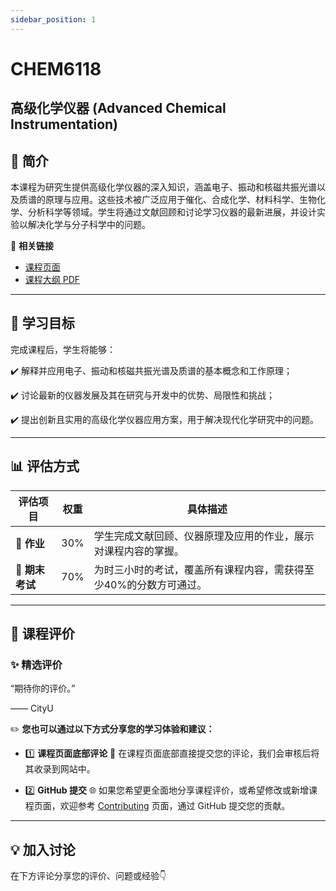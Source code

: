 ```yaml
---
sidebar_position: 1
---
```


# CHEM6118
## 高级化学仪器 (Advanced Chemical Instrumentation)

## **📘 简介**
本课程为研究生提供高级化学仪器的深入知识，涵盖电子、振动和核磁共振光谱以及质谱的原理与应用。这些技术被广泛应用于催化、合成化学、材料科学、生物化学、分析科学等领域。学生将通过文献回顾和讨论学习仪器的最新进展，并设计实验以解决化学与分子科学中的问题。

🔗 **相关链接**
- [课程页面](https://www.cityu.edu.hk/catalogue/pg/202425/course/CHEM6118.htm)
- [课程大纲 PDF](https://www.cityu.edu.hk/catalogue/pg/202425/course/CHEM6118.pdf)

---

## **🎯 学习目标**

完成课程后，学生将能够：

✔️ 解释并应用电子、振动和核磁共振光谱及质谱的基本概念和工作原理；

✔️ 讨论最新的仪器发展及其在研究与开发中的优势、局限性和挑战；

✔️ 提出创新且实用的高级化学仪器应用方案，用于解决现代化学研究中的问题。

---

## **📊 评估方式**

| **评估项目**                 | **权重** | **具体描述**                                                                                       |
|-----------------------------|---------|---------------------------------------------------------------------------------------------------|
| **📂 作业**                  | 30%      | 学生完成文献回顾、仪器原理及应用的作业，展示对课程内容的掌握。                                               |
| **📝 期末考试**              | 70%      | 为时三小时的考试，覆盖所有课程内容，需获得至少40%的分数方可通过。                                           |

---

## **💬 课程评价**

### ✨ **精选评价**
<div className={commentStyles.commentBox}>
    <p className={commentStyles.commentText}>
        “期待你的评价。”
    </p>
    <p className={commentStyles.commentAuthor}>—— CityU</p>
</div>

✏️ **您也可以通过以下方式分享您的学习体验和建议：**

- 1️⃣ **课程页面底部评论**
💬 在课程页面底部直接提交您的评论，我们会审核后将其收录到网站中。

- 2️⃣ **GitHub 提交**
🌐 如果您希望更全面地分享课程评价，或希望修改或新增课程页面，欢迎参考 [Contributing](https://penjc.github.io/cityU-navigator/contributing) 页面，通过 GitHub 提交您的贡献。

---

## **💡 加入讨论**

在下方评论分享您的评价、问题或经验👇
<Utterances />